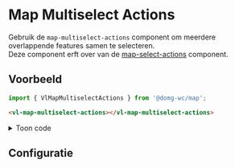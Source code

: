 
# Map Multiselect Actions

Gebruik de `map-multiselect-actions` component om meerdere overlappende features samen te selecteren.<br/>
Deze component erft over van de
[map-select-actions](/docs/map-action-layer-action-select-action--map-select-actions-default) component.


## Voorbeeld

```js
import { VlMapMultiselectActions } from '@domg-wc/map';
```

```html
<vl-map-multiselect-actions></vl-map-multiselect-actions>
```

<Canvas of={VlMapMultiselectActionsStories.MapMultiselectActionsDefault} />


<details>
    <summary>Toon code</summary>
    <Source code={defaultStorySource} language="ts" dark={true} />
</details>


## Configuratie

<ArgTypes of={VlMapMultiselectActionsStories.MapMultiselectActionsDefault} />
